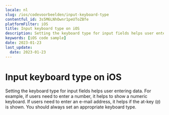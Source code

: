 ```yaml
---
locale: nl
slug: /ios/codevoorbeelden/input-keyboard-type
contentful_id: 3s5M6LNhOwnr1peUToZBfe
platformFilter: iOS
title: Input keyboard type on iOS
description: Setting the keyboard type for input fields helps user entering data.
keywords: [iOS code sample]
date: 2023-01-23
last_update:
  date: 2023-01-23
---
```


# Input keyboard type on iOS

Setting the keyboard type for input fields helps user entering data. For example, if users need to enter a number, it helps to show a numeric keyboard. If users need to enter an e-mail address, it helps if the at-key (`@`) is shown. You should always set an appropriate keyboard type.

<CodeSample id="input-keyboard-type" locale="nl" platform="ios"/>
